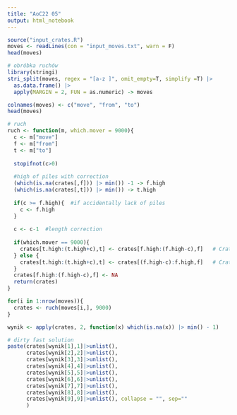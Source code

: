 ```yaml
---
title: "AoC22 05"
output: html_notebook
---
```


```r
source("input_crates.R")
moves <- readLines(con = "input_moves.txt", warn = F)
head(moves)
```

```r
# obróbka ruchów
library(stringi)
stri_split(moves, regex = "[a-z ]", omit_empty=T, simplify =T) |> 
  as.data.frame() |>
  apply(MARGIN = 2, FUN = as.numeric) -> moves

colnames(moves) <- c("move", "from", "to")
head(moves)
```

```r
# ruch
ruch <- function(m, which.mover = 9000){
  c <- m["move"]
  f <- m["from"]
  t <- m["to"]
  
  stopifnot(c>0)
  
  #high of piles with correction
  (which(is.na(crates[,f])) |> min()) -1 -> f.high
  (which(is.na(crates[,t])) |> min()) -> t.high
  
  if(c >= f.high){  #if accidentally lack of piles
    c <- f.high
  }
  
  c <- c-1  #length correction
  
  if(which.mover == 9000){
    crates[t.high:(t.high+c),t] <- crates[f.high:(f.high-c),f]   # CrateMover 9000
  } else {
    crates[t.high:(t.high+c),t] <- crates[(f.high-c):f.high,f]   # CrateMover 9001
  }
  crates[f.high:(f.high-c),f] <- NA
  return(crates)
}
```

```r
for(i in 1:nrow(moves)){
  crates <- ruch(moves[i,], 9000)
}
```

```r
wynik <- apply(crates, 2, function(x) which(is.na(x)) |> min() - 1)

# dirty fast solution
paste(crates[wynik[1],1]|>unlist(),
      crates[wynik[2],2]|>unlist(),
      crates[wynik[3],3]|>unlist(),
      crates[wynik[4],4]|>unlist(),
      crates[wynik[5],5]|>unlist(),
      crates[wynik[6],6]|>unlist(),
      crates[wynik[7],7]|>unlist(),
      crates[wynik[8],8]|>unlist(),
      crates[wynik[9],9]|>unlist(), collapse = "", sep=""
      )
```

